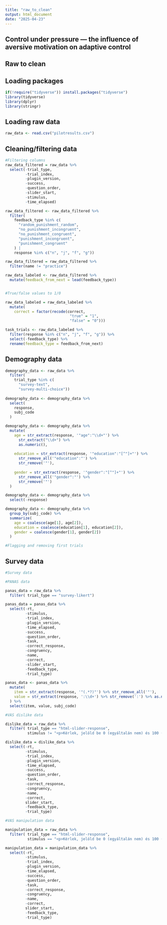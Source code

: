 ```yaml
---
title: "raw_to_clean"
output: html_document
date: "2025-04-23"
---
```


## Control under pressure — the influence of aversive motivation on adaptive control

## Raw to clean

## Loading packages

```r
if(!require("tidyverse")) install.packages("tidyverse")
library(tidyverse)
library(dplyr)
library(stringr)
```

## Loading raw data

```r
raw_data <- read.csv("pilotresults.csv")
```

## Cleaning/filtering data

```r
#Filtering columns
raw_data_filtered = raw_data %>% 
  select(-trial_type,
         -trial_index,
         -plugin_version,
         -success,
         -question_order,
         -slider_start,
         -stimulus,
         -time_elapsed)

raw_data_filtered <- raw_data_filtered %>%
  filter(
    feedback_type %in% c(
      "random_punishment_random",
      "no_punishment_incongruent",
      "no_punishment_congruent",
      "punishment_incongruent",
      "punishment_congruent"
    ) |
    response %in% c("n", "j", "f", "g"))

raw_data_filtered = raw_data_filtered %>% 
  filter(name != "practice")

raw_data_labeled <- raw_data_filtered %>%
  mutate(feedback_from_next = lead(feedback_type))


#True/false values to 1/0

raw_data_labeled = raw_data_labeled %>%
  mutate(
    correct = factor(recode(correct,
                             "true" = "1",
                             "false" = "0")))

task_trials <- raw_data_labeled %>%
  filter(response %in% c("n", "j", "f", "g")) %>%
  select(-feedback_type) %>%
  rename(feedback_type = feedback_from_next)
```

## Demography data

```r
demography_data <- raw_data %>%
  filter(
    trial_type %in% c(
      "survey-text",
      "survey-multi-choice"))
    
demography_data <- demography_data %>%
  select(
    response,
    subj_code
  )

demography_data <- demography_data %>%
  mutate(
    age = str_extract(response, '"age":"\\d+"') %>%
      str_extract("\\d+") %>%
      as.numeric(),
    
    education = str_extract(response, '"education":"[^"]+"') %>%
      str_remove_all('"education":"') %>%
      str_remove('"'),
    
    gender = str_extract(response, '"gender":"[^"]+"') %>%
      str_remove_all('"gender":"') %>%
      str_remove('"')
  )

demography_data <- demography_data %>%
  select(-response)

demography_data <- demography_data %>%
  group_by(subj_code) %>%
  summarize(
    age = coalesce(age[1], age[2]),
    education = coalesce(education[1], education[2]),
    gender = coalesce(gender[1], gender[2])
  )
```

```r
#Flagging and removing first trials

```

## Survey data

```r
#Survey data

#PANAS data

panas_data = raw_data %>% 
  filter( trial_type == "survey-likert")

panas_data = panas_data %>%
  select(-rt,
         -stimulus,
         -trial_index,
         -plugin_version,
         -time_elapsed,
         -success,
         -question_order,
         -task,
         -correct_response,
         -congruency,
         -name,
         -correct,
         -slider_start,
         -feedback_type,
         -trial_type)

panas_data <- panas_data %>%
  mutate(
    item = str_extract(response, '"(.*?)"') %>% str_remove_all('"'),
    value = str_extract(response, ':\\d+') %>% str_remove(':') %>% as.numeric()
  ) %>%
  select(item, value, subj_code)

#VAS dislike data

dislike_data = raw_data %>% 
  filter( trial_type == "html-slider-response",
          stimulus != "<p>Kérlek, jelöld be 0 (egyáltalán nem) és 100 (teljes mértékben) között, hogy milyen mértékben vettél észre szabályosságot a visszajelzések bemutatásában!</p>")

dislike_data = dislike_data %>%
  select(-rt,
         -stimulus,
         -trial_index,
         -plugin_version,
         -time_elapsed,
         -success,
         -question_order,
         -task,
         -correct_response,
         -congruency,
         -name,
         -correct,
         slider_start,
         -feedback_type,
         -trial_type)

#VAS manipulation data

manipulation_data = raw_data %>% 
  filter( trial_type == "html-slider-response",
          stimulus == "<p>Kérlek, jelöld be 0 (egyáltalán nem) és 100 (teljes mértékben) között, hogy milyen mértékben vettél észre szabályosságot a visszajelzések bemutatásában!</p>")

manipulation_data = manipulation_data %>%
  select(-rt,
         -stimulus,
         -trial_index,
         -plugin_version,
         -time_elapsed,
         -success,
         -question_order,
         -task,
         -correct_response,
         -congruency,
         -name,
         -correct,
         slider_start,
         -feedback_type,
         -trial_type)
```
